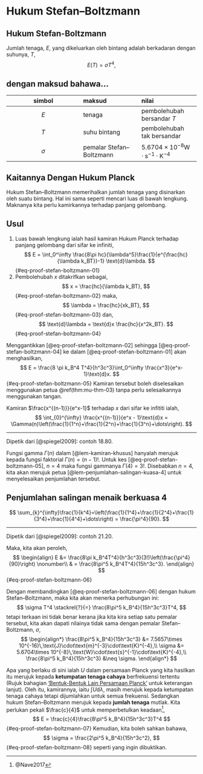# Hukum Stefan--Boltzmann

:::::{.callout-note appearance="minimal"}
##
::::{#thm-stefan-boltzmann}
## Hukum Stefan-Boltzmann
Jumlah tenaga, $E$, yang dikeluarkan oleh bintang adalah berkadaran dengan suhunya, $T$,
$$
  E(T) = \sigma T^4,
$$

:::{.callout-tip collapse=true}
## dengan maksud bahawa...
| simbol | maksud | nilai |
| :---: | :--- | :--- |
| $E$ | tenaga | pembolehubah bersandar $T$ |
| $T$ | suhu bintang | pembolehubah tak bersandar |
| $\sigma$ | pemalar Stefan--Boltzmann| $5.6704\times 10^{-8}\text{W}\cdot\text{s}^{-1}\cdot\text{K}^{-4}$ |
:::
::::
:::::
## Kaitannya Dengan Hukum Planck

:::::{.proof}
Hukum Stefan--Boltzmann memerihalkan jumlah tenaga yang disinarkan oleh suatu bintang. 
Hal ini sama seperti mencari luas di bawah lengkung. 
Maknanya kita perlu kamirkannya terhadap panjang gelombang.

:::{.callout-tip}
## Usul
1. Luas bawah lengkung ialah hasil kamiran Hukum Planck terhadap panjang gelombang dari sifar ke infiniti,
$$
    E = \int_0^\infty \frac{8\pi hc}{\lambda^5}\frac{1}{e^{\frac{hc}{\lambda k_BT}}-1} \text{d}\lambda.
$${#eq-proof-stefan-boltzmann-01}
2. Pembolehubah $x$ ditakrifkan sebagai,
$$
x = \frac{hc}{\lambda k_BT},
$${#eq-proof-stefan-boltzmann-02}
maka,
$$
\lambda = \frac{hc}{xk_BT},
$${#eq-proof-stefan-boltzmann-03}
dan,
$$
\text{d}\lambda = \text{d}x \frac{hc}{x^2k_BT}.
$${#eq-proof-stefan-boltzmann-04}
:::

Menggantikkan [@eq-proof-stefan-boltzmann-02] sehingga [@eq-proof-stefan-boltzmann-04] ke dalam [@eq-proof-stefan-boltzmann-01] akan menghasilkan,
$$
    E = \frac{8 \pi k_B^4 T^4}{h^3c^3}\int_0^\infty \frac{x^3}{e^x-1}\text{d}x.
$${#eq-proof-stefan-boltzmann-05}
Kamiran tersebut boleh diselesaikan menggunakan petua \@ref(thm:mu-thm-03) tanpa perlu selesaikannya menggunakan tangan.

:::{#lem-kamiran-khusus .column-margin}
Kamiran $\frac{x^{(n-1)}}{e^x-1}$ terhadap $x$ dari sifar ke infititi ialah,
$$
    \int_{0}^{\infty} \frac{x^{(n-1)}}{e^x - 1}\text{d}x = \Gamma(n)\left(\frac{1}{1^n}+\frac{1}{2^n}+\frac{1}{3^n}+\dots\right).
$$

<hr/>

Dipetik dari [@spiegel2009]: contoh 18.80.
:::

Fungsi gamma $\Gamma(n)$ dalam [@lem-kamiran-khusus] hanyalah merujuk kepada fungsi faktorial $\Gamma(n)=(n-1)!$. 
Untuk kes [@eq-proof-stefan-boltzmann-05], $n=4$ maka fungsi gammanya $\Gamma(4)=3!$. 
Disebabkan $n=4$, kita akan merujuk petua [@lem-penjumlahan-salingan-kuasa-4] untuk menyelesaikan penjumlahan tersebut.

:::{#lem-penjumlahan-salingan-kuasa-4 .column-margin}
## Penjumlahan salingan menaik berkuasa 4
$$
    \sum_{k}^{\infty}\frac{1}{k^4}=\left(\frac{1}{1^4}+\frac{1}{2^4}+\frac{1}{3^4}+\frac{1}{4^4}+\dots\right) = \frac{\pi^4}{90}.
$$

<hr/>

Dipetik dari [@spiegel2009]: contoh 21.20.
:::

Maka, kita akan peroleh,
$$
\begin{align}
    E &= \frac{8\pi k_B^4T^4}{h^3c^3}(3!)\left(\frac{\pi^4}{90}\right) \nonumber\\
        & = \frac{8\pi^5 k_B^4T^4}{15h^3c^3}.
\end{align}
$${#eq-proof-stefan-boltzmann-06}

Dengan membandingkan [@eq-proof-stefan-boltzmann-06] dengan hukum Stefan--Boltzmann, maka kita akan menerka perhubungan ini:
$$
    \sigma T^4 \stackrel{?}{=} \frac{8\pi^5 k_B^4}{15h^3c^3}T^4,
$$
tetapi terkaan ini tidak benar kerana jika kita kira setiap satu pemalar tersebut, kita akan dapati nilainya tidak sama dengan pemalar Stefan--Boltzmann, $\sigma$,
$$
\begin{align*}
  \frac{8\pi^5 k_B^4}{15h^3c^3} &= 7.5657\times 10^{-16}\,\text{J}\cdot\text{m}^{-3}\cdot\text{K}^{-4},\\
  \sigma &= 5.6704\times 10^{-8}\,\text{W}\cdot\text{s}^{-1}\cdot\text{K}^{-4},\\
  \frac{8\pi^5 k_B^4}{15h^3c^3} &\neq \sigma.
\end{align*}
$$

Apa yang berlaku di sini ialah $U$ dalam persamaan Planck yang kita hasilkan itu merujuk kepada **ketumpatan tenaga cahaya** berfrekuensi tertentu (Rujuk bahagian ['Bentuk-Bentuk Lain Persamaan Planck'](./selingan.qmd#bentuk-bentuk-lain-persamaan-planck) untuk keterangan lanjut). 
Oleh itu, kamirannya, iaitu $\int U \text{d}\lambda$, masih merujuk kepada ketumpatan tenaga cahaya tetapi dijumlahkan untuk semua frekuensi. 
Sedangkan hukum Stefan--Boltzmann merujuk kepada **jumlah tenaga** mutlak. 
Kita perlukan pekali $\frac{c}{4}$ untuk memperbetulkan keadaan^[@Nave2017],
$$
    E = \frac{c}{4}\frac{8\pi^5 k_B^4}{15h^3c^3}T^4
$${#eq-proof-stefan-boltzmann-07}
Kemudian, kita boleh sahkan bahawa,
$$
    \sigma = \frac{2\pi^5 k_B^4}{15h^3c^2},
$${#eq-proof-stefan-boltzmann-08}
seperti yang ingin dibuktikan.
:::::